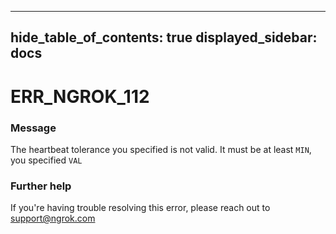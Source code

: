 

---
hide_table_of_contents: true
displayed_sidebar: docs
---


# ERR_NGROK_112

### Message
The heartbeat tolerance you specified is not valid.
It must be at least `MIN`, you specified `VAL`

<ErrorDetails />



### Further help
If you're having trouble resolving this error, please reach out to [support@ngrok.com](mailto:support@ngrok.com?subject=Help%20with%20ERR_NGROK_112)

